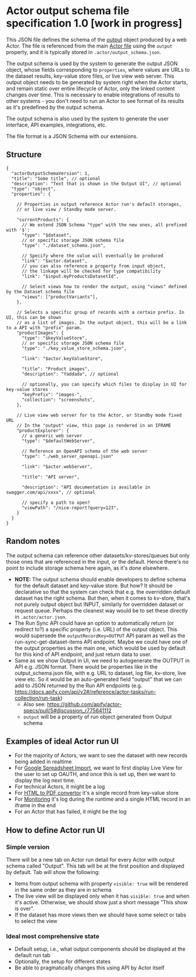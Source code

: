 
# Actor output schema file specification 1.0 [work in progress]

This JSON file defines the schema of the [output](/#output) object produced by a web Actor. The file is referenced from the main [Actor file](/actor-file) using the `output` property, and it is typically stored in `.actor/output_schema.json`.

The output schema is used by the system to generate the output JSON object, whose fields corresponding to `properties`, where values are URLs to the dataset results, key-value store files, or live view web server. This output object needs to be generated by system right when the Actor starts, and remain static over entire lifecycle of Actor, only the linked content changes over time. This is necessary to enable integrations of results to other systems - you don't need to run an Actor to see format of its results as it's predefined by the output schema.

The output schema is also used by the system to generate the user interface, API examples, integrations, etc.

The file format is a JSON Schema with our extensions.

## Structure

```jsonc
{
  "actorOutputSchemaVersion": 1,
  "title": "Some title", // optional
  "description": "Text that is shown in the Output UI", // optional
  "type": "object",
  "properties": {

    // Properties in output reference Actor run's default storages,
    // or live view / Standby mode server.

    "currentProducts": {
      // We extend JSON Schema "type" with the new ones, all prefixed with '$':
      "type": "$dataset",
      // or specific storage JSON schema file
      "type": "./dataset_schema.json",

      // Specify where the value will eventually be produced
      "link": "$actor.dataset",
      // you can also reference a property from input object,
      // the linkage will be checked for type compatibility
      "link": "$input.myProductsDatasetId",

      // Select views how to render the output, using "views" defined by the Dataset schema file
      "views": ["productVariants"],
    },

    // Selects a specific group of records with a certain prefix. In UI, this can be shown
    // as a list of images. In the output object, this will be a link to a API with "prefix" param.
    "productImages": {
      "type": "$keyValueStore",
      // or specific storage JSON schema file
      "type": "./key_value_store_schema.json",

      "link": "$actor.keyValueStore",

      "title": "Product images",
      "description": "Yaddada", // optional

      // optionally, you can specify which files to display in UI for key-value stores
      "keyPrefix": "images-",
      "collection": "screenshots",
    },

    // Live view web server for to the Actor, or Standby mode fixed URL
    // In the "output" view, this page is rendered in an IFRAME
    "productExplorer": {
      // a generic web server
      "type": "$defaultWebServer",

      // Reference an OpenAPI schema of the web server
      "type": "./web_server_openapi.json"

      "link": "$actor.webServer",

      "title": "API server",

      "description": "API documentation is available in swagger.com/api/xxxx", // optional

      // specify a path to open?
      "viewPath": "/nice-report?query=123",
    }
  }
}
```

## Random notes

The output schema can reference other datasets/kv-stores/queues but only those ones that are referenced in the input, or the default. Hence there's no point to include storage schema here again, as it's done elsewhere.

- **NOTE:** The output schema should enable developers to define schema for the default dataset and key-value store. But how? It should be declarative so that the system can check that e.g. the overridden default dataset has the right schema. But then, when it comes to kv-store, that's not purely output object but INPUT, similarly for overridden dataset or request queue. Perhaps the cleanest way would be to set these directly in `.actor/actor.json`.
- The Run Sync API could have an option to automatically return (or redirect to?) a specific property (i.e. URL) of the output object. This would supersede the `outputRecordKey=OUTPUT` API param as well as the run-sync-get-dataset-items API endpoint. Maybe we could have one of the output properties as the main one, which would be used by default for this kind of API endpoint, and just return data to user.
- Same as we show Output in UI, we need to autogenerate the OUTPUT in API e.g. JSON format. There would be properties like in the output_schema.json file, with e.g. URL to dataset, log file, kv-store, live view etc. So it would be an auto-generated field "output" that we can add to JSON returned by the Run API endpoints (e.g. https://docs.apify.com/api/v2#/reference/actor-tasks/run-collection/run-task)
    - Also see: https://github.com/apify/actor-specs/pull/5#discussion_r775641112
    - `output` will be a property of run object generated from Output schema

## Examples of ideal Actor run UI

- For the majority of Actors, we want to see the dataset with new records being added in realtime
- For [Google Spreadsheet Import](https://apify.com/lukaskrivka/google-sheets), we want to first display Live View for the user to set up OAUTH, and once this is set up, then we want to display the log next time.
- For technical Actors, it might be a log
- For [HTML to PDF convertor](https://apify.com/jancurn/url-to-pdf) it's a single record from key-value store
- For [Monitoring](https://apify.com/apify/monitoring-runner) it's log during the runtime and a single HTML record in an iframe in the end
- For an Actor that has failed, it might be the log

## How to define Actor run UI

### Simple version

There will be a new tab on Actor run detail for every Actor with output schema called "Output". This tab will be at the first position and displayed by default. Tab will show the following:

- Items from output schema with property `visible: true` will be rendered in the same order as they are in schema
- The live view will be displayed only when it has `visible: true` and when it's active. Otherwise, we should show just a short message "This show is over".
- If the dataset has more views then we should have some select or tabs to select the view

### Ideal most comprehensive state

- Default setup, i.e., what output components should be displayed at the default run tab
- Optionally, the setup for different states
- Be able to pragmatically changes this using API by Actor itself
